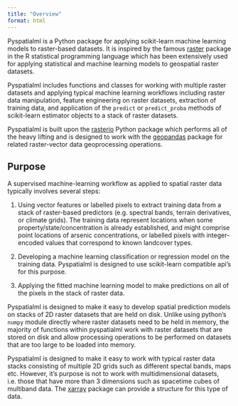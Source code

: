```yaml
---
title: "Overview"
format: html
---
```


Pyspatialml is a Python package for applying scikit-learn machine learning
models to raster-based datasets. It is inspired by the famous 
[raster](https://cran.r-project.org/web/packages/raster/index.html)
package in the R statistical programming language which has been extensively
used for applying statistical and machine learning models to geospatial raster
datasets.

Pyspatialml includes functions and classes for working with multiple raster
datasets and applying typical machine learning workflows including raster data
manipulation, feature engineering on raster datasets, extraction of training
data, and application of the ``predict`` or ``predict_proba`` methods of
scikit-learn estimator objects to a stack of raster datasets.

Pyspatialml is built upon the 
[rasterio](https://rasterio.readthedocs.io/en/latest/) Python package which
performs all of the heavy lifting and is designed to work with the
[geopandas](https://geopandas.org) package for related raster-vector data
geoprocessing operations.

## Purpose

A supervised machine-learning workflow as applied to spatial raster data
typically involves several steps:

1.  Using vector features or labelled pixels to extract training data from a
    stack of raster-based predictors (e.g. spectral bands, terrain derivatives,
    or climate grids). The training data represent locations when some
    property/state/concentration is already established, and might comprise
    point locations of arsenic concentrations, or labelled pixels with
    integer-encoded values that correspond to known landcover types.

2.  Developing a machine learning classification or regression model on the
    training data. Pyspatialml is designed to use scikit-learn compatible api's
    for this purpose.
3.  Applying the fitted machine learning model to make predictions on all of
    the pixels in the stack of raster data.

Pyspatialml is designed to make it easy to develop spatial prediction models on
stacks of 2D raster datasets that are held on disk. Unlike using python's
``numpy`` module directly where raster datasets need to be held in memory, the
majority of functions within pyspatialml work with raster datasets that are
stored on disk and allow processing operations to be performed on datasets that
are too large to be loaded into memory.

Pyspatialml is designed to make it easy to work with typical raster data stacks
consisting of multiple 2D grids such as different spectal bands, maps etc.
However, it's purpose is not to work with multidimensional datasets, i.e. those
that have more than 3 dimensions such as spacetime cubes of multiband data. The
[xarray](http://xarray.pydata.org/en/stable/index.html) package can provide a
structure for this type of data.
